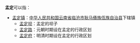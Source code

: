 '''孟定'''可以指：
*[[孟定镇|孟定镇]]：[[中华人民共和国|中华人民共和国]][[云南省|云南省]][[临沧市|临沧市]][[耿马傣族佤族自治县|耿马傣族佤族自治县]]下辖镇
**[[孟定坝|孟定坝]]：孟定的坝子
**[[孟定路|孟定路]]：元朝时期设在孟定的行政区划
**[[孟定府|孟定府]]：明清时期设在孟定的行政区划

{{disambig|M|Cat=二字地名消歧义}}